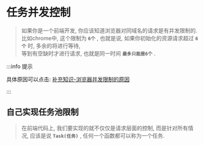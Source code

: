 # 任务并发控制

> 如果你是一个前端开发, 你应该知道浏览器对同域名的请求是有并发限制的.  
> 比如chrome中, 这个限制为 **`6个`** , 也就是说, 如果你初始化的资源请求超过 **`6个`** 时, 多余的将进行等待,  
> 等到有空缺时才进行请求, 也就是同一时间 **`最多只能是6个`** .

:::info 提示

具体原因可以点击: <a href="../expand/browserConcurrency">补充知识-浏览器并发限制的原因</a>

:::

## 自己实现任务池限制

> 在前端代码上, 我们要实现的就不仅仅是请求层面的控制, 而是针对所有情况, 应该是说 **`Task(任务)`** , 任何一个函数都可以称为一个任务.  
